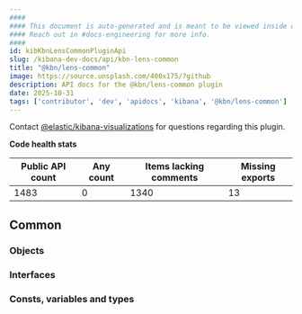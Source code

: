 ```yaml
---
####
#### This document is auto-generated and is meant to be viewed inside our experimental, new docs system.
#### Reach out in #docs-engineering for more info.
####
id: kibKbnLensCommonPluginApi
slug: /kibana-dev-docs/api/kbn-lens-common
title: "@kbn/lens-common"
image: https://source.unsplash.com/400x175/?github
description: API docs for the @kbn/lens-common plugin
date: 2025-10-31
tags: ['contributor', 'dev', 'apidocs', 'kibana', '@kbn/lens-common']
---
```




Contact [@elastic/kibana-visualizations](https://github.com/orgs/elastic/teams/kibana-visualizations) for questions regarding this plugin.

**Code health stats**

| Public API count  | Any count | Items lacking comments | Missing exports |
|-------------------|-----------|------------------------|-----------------|
| 1483 | 0 | 1340 | 13 |

## Common

### Objects
<DocDefinitionList data={kbnLensCommonObj.common.objects}/>

### Interfaces
<DocDefinitionList data={kbnLensCommonObj.common.interfaces}/>

### Consts, variables and types
<DocDefinitionList data={kbnLensCommonObj.common.misc}/>

